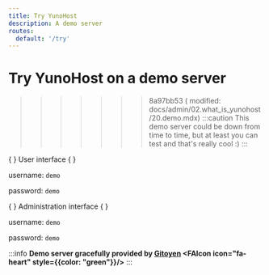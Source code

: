 ```yaml
---
title: Try YunoHost
description: A demo server
routes:
  default: '/try'
---
```



# Try YunoHost on a demo server

>>>>>>> 8a97bb53 (	modified:   docs/admin/02.what_is_yunohost/20.demo.mdx)
:::caution
This demo server could be down from time to time, but at least you can test and that's really cool :)
:::

<div style={{display: "flex"}} >
<YunoHostDocsCard>
  <YunoHostDocsCardHeading url="https://demo.yunohost.org/?target=_blank&classes=btn,btn-lg,btn-success" color="#30ae40"> {
  } <FAIcon icon='fa-user'/> User interface {
  } </YunoHostDocsCardHeading>

  username: `demo`

  password: `demo`
</YunoHostDocsCard>

<YunoHostDocsCard>
  <YunoHostDocsCardHeading url="https://demo.yunohost.org/yunohost/admin/?target=_blank&classes=btn,btn-lg,btn-primary" color="#1267da"> {
  } <FAIcon icon='fa-cog'/> Administration interface {
  } </YunoHostDocsCardHeading>

  username: `demo`

  password: `demo`

</YunoHostDocsCard>
</div>

:::info
**Demo server gracefully provided by [Gitoyen](https://www.gitoyen.net?target=_blank) <FAIcon icon="fa-heart" style={{color: "green"}}/>**
:::
